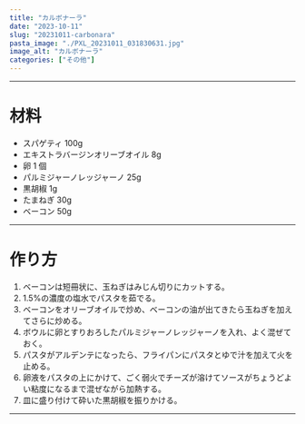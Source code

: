 ```yaml
---
title: "カルボナーラ"
date: "2023-10-11"
slug: "20231011-carbonara"
pasta_image: "./PXL_20231011_031830631.jpg"
image_alt: "カルボナーラ"
categories: ["その他"]
---
```


---

# 材料

- スパゲティ 100g
- エキストラバージンオリーブオイル 8g
- 卵 1 個
- パルミジャーノレッジャーノ 25g
- 黒胡椒 1g
- たまねぎ 30g
- ベーコン 50g

---

# 作り方

1. ベーコンは短冊状に、玉ねぎはみじん切りにカットする。
2. 1.5%の濃度の塩水でパスタを茹でる。
3. ベーコンをオリーブオイルで炒め、ベーコンの油が出てきたら玉ねぎを加えてさらに炒める。
4. ボウルに卵とすりおろしたパルミジャーノレッジャーノを入れ、よく混ぜておく。
5. パスタがアルデンテになったら、フライパンにパスタとゆで汁を加えて火を止める。
6. 卵液をパスタの上にかけて、ごく弱火でチーズが溶けてソースがちょうどよい粘度になるまで混ぜながら加熱する。
7. 皿に盛り付けて砕いた黒胡椒を振りかける。

---
